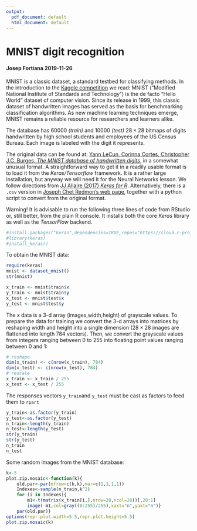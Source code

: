 ---
output:
  pdf_document: default
  html_document: default
---
# MNIST digit recognition

#### Josep Fortiana  2019-11-26

MNIST is a classic dataset, a standard testbed for classifying methods. In the introduction to the [Kaggle competition](https://www.kaggle.com/ngbolin/mnist-dataset-digit-recognizer) we read: MNIST ("Modified National Institute of Standards and Technology") is the de facto "Hello World" dataset of computer vision. Since its release in 1999, this classic dataset of handwritten images has served as the basis for benchmarking classification algorithms. As new machine learning techniques emerge, MNIST remains a reliable resource for researchers and learners alike.

The database has $60000$ _(train)_ and $10000$ _(test)_ $28\times28$ bitmaps of digits handwritten by high school students and employees of the US Census Bureau. Each image is labeled with the digit it represents. 

The original data can be found at:
[Yann LeCun, Corinna Cortes, Christopher J.C. Burges, _The MNIST database of handwritten digits_](http://yann.lecun.com/exdb/mnist/), in a somewhat unusual format. A straightforward way to get it in a readily usable format is to load it from the _Keras/Tensorflow_ framework. It is a rather large installation, but anyway we will need it for the Neural Networks lesson. We follow directions from [JJ Allaire (2017) _Keras for R_](https://blog.rstudio.com/2017/09/05/keras-for-r/). Alternatively, there is a `.csv` version in [Joseph Chet Redmon's web page](https://pjreddie.com/projects/mnist-in-csv/), together with a python script to convert from the original format.

Warning! It is advisable to run the following three lines of code from RStudio or, still better, from the plain R console. It installs both the core _Keras_ library as well as the _TensorFlow_ backend.

```{r}
#install.packages("keras",dependencies=TRUE,repos="https://cloud.r-project.org")
#library(keras)
#install_keras()
```

To obtain the MNIST data:

```{r}
require(keras)
mnist <- dataset_mnist()
str(mnist)
```

```{r}
x_train <- mnist$train$x
y_train <- mnist$train$y
x_test <- mnist$test$x
y_test <- mnist$test$y
```

The $x$ data is a 3-d array (images,width,height) of grayscale values. To prepare the data for training we convert the 3-d arrays into matrices by reshaping width and height into a single dimension ($28\times 28$ images are flattened into length 784 vectors). Then, we convert the grayscale values from integers ranging between 0 to 255 into floating point values ranging between 0 and 1:

```{r}
# reshape
dim(x_train) <- c(nrow(x_train), 784)
dim(x_test) <- c(nrow(x_test), 784)
# rescale
x_train <- x_train / 255
x_test <- x_test / 255
```

The responses vectors `y_train`and `y_test` must be cast as factors to feed them to `rpart`

```{r}
y_train<-as.factor(y_train)
y_test<-as.factor(y_test)
n_train<-length(y_train)
n_test<-length(y_test)
str(y_train)
str(y_test)
n_train
n_test
```

Some random images from the MNIST database:

```{r}
k<-5
plot.zip.mosaic<-function(k){
    old.par<-par(mfrow=c(k,k),mar=c(1,1,1,1))
    Indexes<-sample(n_train,k^2)
    for (i in Indexes){
        m1<-t(matrix(x_train[i,],nrow=28,ncol=28))[,28:1]
        image(-m1,col=gray((0:255)/255),xaxt="n",yaxt="n")}
    par(old.par)}
options(repr.plot.width=5.5,repr.plot.height=5.5)
plot.zip.mosaic(k)
```